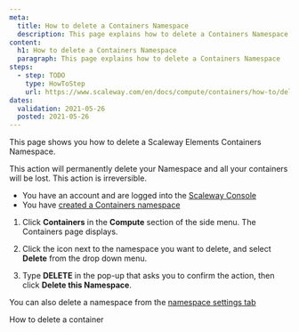 ```yaml
---
meta:
  title: How to delete a Containers Namespace
  description: This page explains how to delete a Containers Namespace
content:
  h1: How to delete a Containers Namespace
  paragraph: This page explains how to delete a Containers Namespace
steps:
  - step: TODO
    type: HowToStep
    url: https://www.scaleway.com/en/docs/compute/containers/how-to/delete-a-containers-namespace
dates:
  validation: 2021-05-26
  posted: 2021-05-26
---
```


This page shows you how to delete a Scaleway Elements Containers Namespace.

<Message type="important">
  This action will permanently delete your Namespace and all your containers will be lost. This action is irreversible.
</Message>

<Message type="requirement">

  - You have an account and are logged into the [Scaleway Console](https://console.scaleway.com) 
  - You have [created a Containers namespace](/compute/containers/how-to/create-a-containers-namespace/)

</Message>

1. Click **Containers** in the **Compute** section of the side menu. The Containers page displays.

2. Click the <Icon name="more" /> icon next to the namespace you want to delete, and select **Delete** from the drop down menu. 

3. Type **DELETE** in the pop-up that asks you to confirm the action, then click **Delete this Namespace**.

<Message type="tip">

  You can also delete a namespace from the [namespace settings tab](/compute/containers/how-to/manage-a-containers-namespace/)
  
</Message>

<Navigation>
  <PreviousButton to="/compute/containers/how-to/delete-a-container/">How to delete a container</PreviousButton>
</Navigation>
